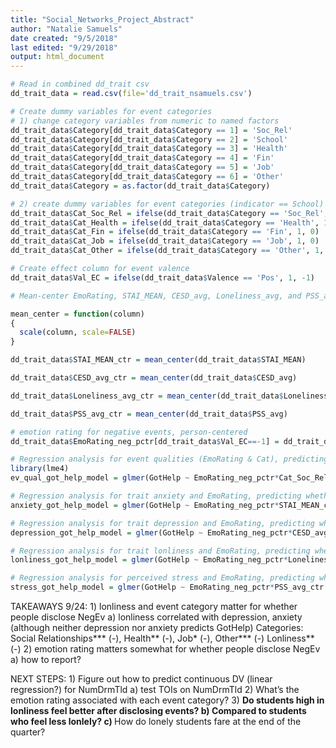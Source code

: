 ```yaml
---
title: "Social_Networks_Project_Abstract"
author: "Natalie Samuels"
date created: "9/5/2018"
last edited: "9/29/2018"
output: html_document
---
```


```r
# Read in combined dd_trait csv
dd_trait_data = read.csv(file='dd_trait_nsamuels.csv')
```


```r
# Create dummy variables for event categories
# 1) change category variables from numeric to named factors
dd_trait_data$Category[dd_trait_data$Category == 1] = 'Soc_Rel'
dd_trait_data$Category[dd_trait_data$Category == 2] = 'School'
dd_trait_data$Category[dd_trait_data$Category == 3] = 'Health'
dd_trait_data$Category[dd_trait_data$Category == 4] = 'Fin'
dd_trait_data$Category[dd_trait_data$Category == 5] = 'Job'
dd_trait_data$Category[dd_trait_data$Category == 6] = 'Other'
dd_trait_data$Category = as.factor(dd_trait_data$Category)

# 2) create dummy variables for event categories (indicator == School)
dd_trait_data$Cat_Soc_Rel = ifelse(dd_trait_data$Category == 'Soc_Rel', 1, 0)
dd_trait_data$Cat_Health = ifelse(dd_trait_data$Category == 'Health', 1, 0)
dd_trait_data$Cat_Fin = ifelse(dd_trait_data$Category == 'Fin', 1, 0)
dd_trait_data$Cat_Job = ifelse(dd_trait_data$Category == 'Job', 1, 0)
dd_trait_data$Cat_Other = ifelse(dd_trait_data$Category == 'Other', 1, 0)
```


```r
# Create effect column for event valence
dd_trait_data$Val_EC = ifelse(dd_trait_data$Valence == 'Pos', 1, -1)
```


```r
# Mean-center EmoRating, STAI_MEAN, CESD_avg, Loneliness_avg, and PSS_avg

mean_center = function(column)
{
  scale(column, scale=FALSE)
}

dd_trait_data$STAI_MEAN_ctr = mean_center(dd_trait_data$STAI_MEAN)

dd_trait_data$CESD_avg_ctr = mean_center(dd_trait_data$CESD_avg)

dd_trait_data$Loneliness_avg_ctr = mean_center(dd_trait_data$Loneliness_avg)

dd_trait_data$PSS_avg_ctr = mean_center(dd_trait_data$PSS_avg)

# emotion rating for negative events, person-centered
dd_trait_data$EmoRating_neg_pctr[dd_trait_data$Val_EC==-1] = dd_trait_data$EmoRating[dd_trait_data$Val_EC==-1] - ave(dd_trait_data$EmoRating[dd_trait_data$Val_EC==-1], dd_trait_data$ID[dd_trait_data$Val_EC==-1], FUN=function(x) mean(x, na.rm=TRUE))

```


```r
# Regression analysis for event qualities (EmoRating & Cat), predicting whether student seeks help.
library(lme4)
ev_qual_got_help_model = glmer(GotHelp ~ EmoRating_neg_pctr*Cat_Soc_Rel + EmoRating_neg_pctr*Cat_Health + EmoRating_neg_pctr*Cat_Fin + EmoRating_neg_pctr*Cat_Job + EmoRating_neg_pctr*Cat_Other + (0 + EmoRating_neg_pctr:Cat_Fin | ID), data=subset(dd_trait_data, (Val_EC==-1)), family=binomial, control=glmerControl(optimizer='bobyqa'))

```


```r
# Regression analysis for trait anxiety and EmoRating, predicting whether student seeks help.
anxiety_got_help_model = glmer(GotHelp ~ EmoRating_neg_pctr*STAI_MEAN_ctr + (1 | Dorm) + (0 + EmoRating_neg_pctr | ID/Dorm) + (0 + STAI_MEAN_ctr | ID), data=subset(dd_trait_data, (Val_EC==-1)), family=binomial, control=glmerControl(optimizer='bobyqa'))

```


```r
# Regression analysis for trait depression and EmoRating, predicting whether student seeks help.
depression_got_help_model = glmer(GotHelp ~ EmoRating_neg_pctr*CESD_avg_ctr + (1 | ID/Dorm) + (0 + EmoRating_neg_pctr | ID/Dorm), data=subset(dd_trait_data, (Val_EC==-1)), family=binomial, control=glmerControl(optimizer='bobyqa'))

```


```r
# Regression analysis for trait lonliness and EmoRating, predicting whether student seeks help.
lonliness_got_help_model = glmer(GotHelp ~ EmoRating_neg_pctr*Loneliness_avg_ctr + (1 | ID/Dorm) + (0 + Loneliness_avg_ctr | ID/Dorm) + (0 + EmoRating_neg_pctr:Loneliness_avg_ctr | ID/Dorm), data=subset(dd_trait_data, (Val_EC==-1)), family=binomial, control=glmerControl(optimizer='bobyqa'))

```


```r
# Regression analysis for perceived stress and EmoRating, predicting whether student seeks help.
stress_got_help_model = glmer(GotHelp ~ EmoRating_neg_pctr*PSS_avg_ctr + (1 | ID), data=subset(dd_trait_data, (Val_EC==-1)), family=binomial, control=glmerControl(optimizer='bobyqa'))

```


TAKEAWAYS 9/24:
1) lonliness and event category matter for whether people disclose NegEv
  a) lonliness correlated with depression, anxiety (although neither depression nor anxiety predicts GotHelp)
  Categories: Social Relationships*** (-), Health** (-), Job* (-), Other*** (-)
  Lonliness** (-)
2) emotion rating matters somewhat for whether people disclose NegEv
  a) how to report?


NEXT STEPS:
1) Figure out how to predict continuous DV (linear regression?) for NumDrmTld
  a) test TOIs on NumDrmTld
2) What's the emotion rating associated with each event category?
3) **Do students high in lonliness feel better after disclosing events?
  b) Compared to students who feel less lonlely?
  c) **How do lonely students fare at the end of the quarter?

